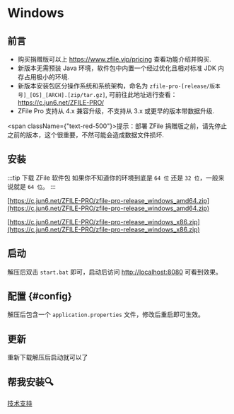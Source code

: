 
# Windows

## 前言

- 购买捐赠版可以上 https://www.zfile.vip/pricing 查看功能介绍并购买.
- 新版本无需预装 Java 环境，软件包中内置一个经过优化且相对标准 JDK 内存占用极小的环境.
- 新版本安装包区分操作系统和系统架构，命名为 `zfile-pro-[release/版本号]_[OS]_[ARCH].[zip/tar.gz]`, 可前往此地址进行查看： https://c.jun6.net/ZFILE-PRO/
- ZFile Pro 支持从 4.x 兼容升级，不支持从 3.x 或更早的版本带数据升级.

<span className={"text-red-500"}>提示：部署 ZFile 捐赠版之前，请先停止之前的版本，这个很重要，不然可能会造成数据文件损坏.</span>


## 安装

:::tip 下载 ZFile 软件包
如果你不知道你的环境到底是 `64 位` 还是 `32 位`，一般来说就是 `64 位`。
:::


<Tabs>
<TabItem value="64" label="64 位">

[https://c.jun6.net/ZFILE-PRO/zfile-pro-release_windows_amd64.zip](https://c.jun6.net/ZFILE-PRO/zfile-pro-release_windows_amd64.zip)

</TabItem>
<TabItem value="32" label="32 位">

[https://c.jun6.net/ZFILE-PRO/zfile-pro-release_windows_x86.zip](https://c.jun6.net/ZFILE-PRO/zfile-pro-release_windows_x86.zip)

</TabItem>
</Tabs>


## 启动

解压后双击 `start.bat` 即可，启动后访问 [http://localhost:8080](http://localhost:8080) 可看到效果。

## 配置 {#config}

解压后包含一个 `application.properties` 文件，修改后重启即可生效。

## 更新

重新下载解压后启动就可以了

## 帮我安装🔍
[技术支持](/support/)
